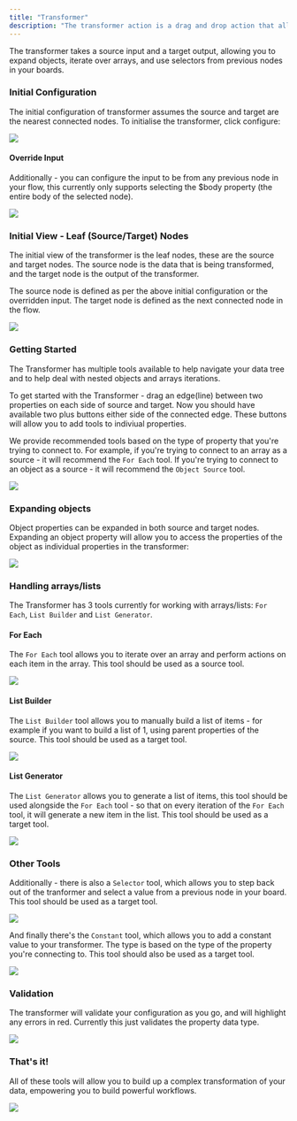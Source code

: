 ```yaml
---
title: "Transformer"
description: "The transformer action is a drag and drop action that allows you to transform the data in your workflow."
---
```


The transformer takes a source input and a target output, allowing you to expand objects, iterate over arrays, and use selectors from previous nodes in your boards.

### Initial Configuration

The initial configuration of transformer assumes the source and target are the nearest connected nodes. To initialise the transformer, click configure:

<Frame caption="Initial transformer config">
  <img src="https://storage.googleapis.com/versori-assets/apps/user-docs/actions/transformer/transformer-config.png" />
</Frame>

#### Override Input

Additionally - you can configure the input to be from any previous node in your flow, this currently only supports selecting the $body property (the entire body of the selected node).

<Frame caption="Override transformer input">
  <img src="https://storage.googleapis.com/versori-assets/apps/user-docs/actions/transformer/transformer-override-input.png" />
</Frame>

### Initial View - Leaf (Source/Target) Nodes

The initial view of the transformer is the leaf nodes, these are the source and target nodes. The source node is the data that is being transformed, and the target node is the output of the transformer.

The source node is defined as per the above initial configuration or the overridden input. The target node is defined as the next connected node in the flow.

<Frame caption="Initial transformer nodes">
  <img src="https://storage.googleapis.com/versori-assets/apps/user-docs/actions/transformer/transformer-initial-view.png" />
</Frame>

### Getting Started

The Transformer has multiple tools available to help navigate your data tree and to help deal with nested objects and arrays iterations.

To get started with the Transformer - drag an edge(line) between two properties on each side of source and target. Now you should have available two plus buttons either side of the connected edge. These buttons will allow you to add tools to indiviual properties.

We provide recommended tools based on the type of property that you're trying to connect to. For example, if you're trying to connect to an array as a source - it will recommend the `For Each` tool. If you're trying to connect to an object as a source - it will recommend the `Object Source` tool.

<Frame caption="Available transformer tools">
  <img src="https://storage.googleapis.com/versori-assets/apps/user-docs/actions/transformer/transformer-tools.png" />
</Frame>

### Expanding objects

Object properties can be expanded in both source and target nodes. Expanding an object property will allow you to access the properties of the object as individual properties in the transformer:

<Frame caption="Expanded objects">
  <img src="https://storage.googleapis.com/versori-assets/apps/user-docs/actions/transformer/transformer-objects.png" />
</Frame>

### Handling arrays/lists

The Transformer has 3 tools currently for working with arrays/lists: `For Each`, `List Builder` and `List Generator`.

#### For Each

The `For Each` tool allows you to iterate over an array and perform actions on each item in the array. This tool should be used as a source tool.

<Frame caption="Using the for each tool on lists">
  <img src="https://storage.googleapis.com/versori-assets/apps/user-docs/actions/transformer/transformer-foreach.png" />
</Frame>

#### List Builder

The `List Builder` tool allows you to manually build a list of items - for example if you want to build a list of 1, using parent properties of the source. This tool should be used as a target tool.

<Frame caption="Create a known list of items from any source">
  <img src="https://storage.googleapis.com/versori-assets/apps/user-docs/actions/transformer/transformer-listbuilder.png" />
</Frame>

#### List Generator

The `List Generator` allows you to generate a list of items, this tool should be used alongside the `For Each` tool - so that on every iteration of the `For Each` tool, it will generate a new item in the list. This tool should be used as a target tool.

<Frame caption="Generate a dynamic list of items">
  <img src="https://storage.googleapis.com/versori-assets/apps/user-docs/actions/transformer/transformer-listgenerator.png" />
</Frame>

### Other Tools

Additionally - there is also a `Selector` tool, which allows you to step back out of the tranformer and select a value from a previous node in your board. This tool should be used as a target tool.

<Frame caption="Select a value from a previous node">
  <img src="https://storage.googleapis.com/versori-assets/apps/user-docs/actions/transformer/transformer-selector.png" />
</Frame>

And finally there's the `Constant` tool, which allows you to add a constant value to your transformer. The type is based on the type of the property you're connecting to. This tool should also be used as a target tool.

<Frame caption="Input a hardcoded value">
  <img src="https://storage.googleapis.com/versori-assets/apps/user-docs/actions/transformer/transformer-constant.png" />
</Frame>

### Validation

The transformer will validate your configuration as you go, and will highlight any errors in red. Currently this just validates the property data type.

<Frame caption="Validation errors">
  <img src="https://storage.googleapis.com/versori-assets/apps/user-docs/actions/transformer/transformer-validation.png" />
</Frame>

### That's it!

All of these tools will allow you to build up a complex transformation of your data, empowering you to build powerful workflows.

<Frame caption="Final transformer config">
  <img src="https://storage.googleapis.com/versori-assets/apps/user-docs/actions/transformer/transformer-fullboard.png" />
</Frame>
